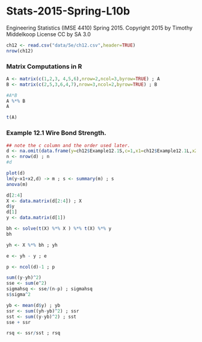 # Stats-2015-Spring-L10b
Engineering Statistics (IMSE 4410) Spring 2015. 
Copyright 2015 by Timothy Middelkoop License CC by SA 3.0

```r
ch12 <- read.csv("data/5e/ch12.csv",header=TRUE)
nrow(ch12)
```

### Matrix Computations in R
```r
A <- matrix(c(1,2,3, 4,5,6),nrow=2,ncol=3,byrow=TRUE) ; A
B <- matrix(c(2,5,3,6,4,7),nrow=3,ncol=2,byrow=TRUE) ; B

#A*B
A %*% B
A

t(A)
```

### Example 12.1 Wire Bond Strength.

```r
## note the c column and the order used later.
d <- na.omit(data.frame(y=ch12$Example12.1S,c=1,x1=ch12$Example12.1L,x2=ch12$Example12.1H))
n <- nrow(d) ; n
#d

plot(d)
lm(y~x1+x2,d) -> m ; s <- summary(m) ; s
anova(m)

d[2:4]
X <- data.matrix(d[2:4]) ; X
d$y
d[1]
y <- data.matrix(d[1])

bh <- solve(t(X) %*% X ) %*% t(X) %*% y
bh

yh <- X %*% bh ; yh

e <- yh - y ; e

p <- ncol(d)-1 ; p

sum((y-yh)^2)
sse <- sum(e^2)
sigmahsq <- sse/(n-p) ; sigmahsq
s$sigma^2

yb <- mean(d$y) ; yb
ssr <- sum((yh-yb)^2) ; ssr
sst <- sum((y-yb)^2) ; sst
sse + ssr

rsq <- ssr/sst ; rsq

```